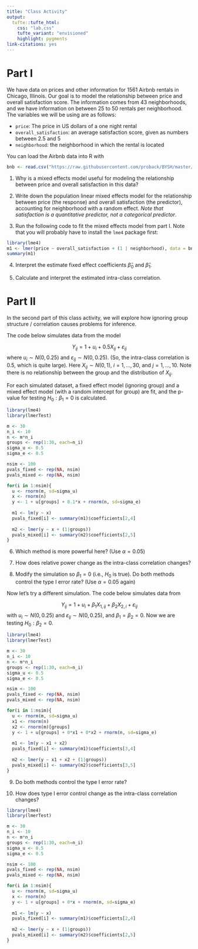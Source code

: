 ```yaml
---
title: "Class Activity"
output: 
  tufte::tufte_html:
    css: "lab.css"
    tufte_variant: "envisioned"
    highlight: pygments
link-citations: yes
---
```


# Part I

We have data on prices and other information for 1561 Airbnb rentals in Chicago, Illinois. Our goal is to model the relationship between price and overall satisfaction score. The information comes from 43 neighborhoods, and we have information on between 25 to 50 rentals per neighborhood. The variables we will be using are as follows:

* `price`: The price in US dollars of a one night rental
* `overall_satisfaction`: an average satisfaction score, given as numbers between 2.5 and 5
* `neighborhood`: the neighborhood in which the rental is located

You can load the Airbnb data into R with 

```r
bnb <- read.csv("https://raw.githubusercontent.com/proback/BYSH/master/data/airbnb.csv")
```

1. Why is a mixed effects model useful for modeling the relationship between price and overall satisfaction in this data?

2. Write down the population linear mixed effects model for the relationship between price (the response) and overall satisfaction (the predictor), accounting for neighborhood with a random effect. *Note that satisfaction is a quantitative predictor, not a categorical predictor*.

3. Run the following code to fit the mixed effects model from part I. Note that you will probably have to install the `lme4` package first:

```r
library(lme4)
m1 <- lmer(price ~ overall_satisfaction + (1 | neighborhood), data = bnb)
summary(m1)
```

4. Interpret the estimate fixed effect coefficients $\widehat{\beta}_0$ and $\widehat{\beta}_1$.

5. Calculate and interpret the estimated intra-class correlation.

# Part II

In the second part of this class activity, we will explore how ignoring group structure / correlation causes problems for inference.

The code below simulates data from the model

$$Y_{ij} = 1 + u_i + 0.5 X_{ij} + \varepsilon_{ij}$$
where $u_i \sim N(0, 0.25)$ and $\varepsilon_{ij} \sim N(0, 0.25)$. (So, the intra-class correlation is 0.5, which is quite large). Here $X_{ij} \sim N(0, 1)$, $i = 1,...,30$, and $j=1,...,10$. Note there is no relationship between the group and the distribution of $X_{ij}$.

For each simulated dataset, a fixed effect model (ignoring group) and a mixed effect model (with a random intercept for group) are fit, and the p-value for testing $H_0: \beta_1 = 0$ is calculated.

```r
library(lme4)
library(lmerTest)

m <- 30
n_i <- 10
n <- m*n_i
groups <- rep(1:30, each=n_i)
sigma_u <- 0.5
sigma_e <- 0.5

nsim <- 100
pvals_fixed <- rep(NA, nsim)
pvals_mixed <- rep(NA, nsim)

for(i in 1:nsim){
  u <- rnorm(m, sd=sigma_u)
  x <- rnorm(n)
  y <- 1 + u[groups] + 0.1*x + rnorm(n, sd=sigma_e)
  
  m1 <- lm(y ~ x)
  pvals_fixed[i] <- summary(m1)$coefficients[2,4]
  
  m2 <- lmer(y ~ x + (1|groups))
  pvals_mixed[i] <- summary(m2)$coefficients[2,5]
}
```

6. Which method is more powerful here? (Use $\alpha = 0.05$)

7. How does relative power change as the intra-class correlation changes?

8. Modify the simulation so $\beta_1 = 0$ (i.e., $H_0$ is true). Do both methods control the type I error rate? (Use $\alpha = 0.05$ again)

Now let's try a different simulation. The code below simulates data from 

$$Y_{ij} = 1 + u_i + \beta_1 X_{1,ij} + \beta_2 X_{2,i} + \varepsilon_{ij}$$
with $u_i \sim N(0, 0.25)$ and $\varepsilon_{ij} \sim N(0, 0.25)$, and $\beta_1 = \beta_2 = 0$. Now we are testing $H_0: \beta_2 = 0$.

```r
library(lme4)
library(lmerTest)

m <- 30
n_i <- 10
n <- m*n_i
groups <- rep(1:30, each=n_i)
sigma_u <- 0.5
sigma_e <- 0.5

nsim <- 100
pvals_fixed <- rep(NA, nsim)
pvals_mixed <- rep(NA, nsim)

for(i in 1:nsim){
  u <- rnorm(m, sd=sigma_u)
  x1 <- rnorm(n)
  x2 <- rnorm(m)[groups]
  y <- 1 + u[groups] + 0*x1 + 0*x2 + rnorm(n, sd=sigma_e)
  
  m1 <- lm(y ~ x1 + x2)
  pvals_fixed[i] <- summary(m1)$coefficients[3,4]
  
  m2 <- lmer(y ~ x1 + x2 + (1|groups))
  pvals_mixed[i] <- summary(m2)$coefficients[3,5]
}
```

9. Do both methods control the type I error rate? 

10. How does type I error control change as the intra-class correlation changes?


```r
library(lme4)
library(lmerTest)

m <- 30
n_i <- 10
n <- m*n_i
groups <- rep(1:30, each=n_i)
sigma_u <- 0.5
sigma_e <- 0.5

nsim <- 100
pvals_fixed <- rep(NA, nsim)
pvals_mixed <- rep(NA, nsim)

for(i in 1:nsim){
  u <- rnorm(m, sd=sigma_u)
  x <- rnorm(n)
  y <- 1 + u[groups] + 0*x + rnorm(n, sd=sigma_e)
  
  m1 <- lm(y ~ x)
  pvals_fixed[i] <- summary(m1)$coefficients[2,4]
  
  m2 <- lmer(y ~ x + (1|groups))
  pvals_mixed[i] <- summary(m2)$coefficients[2,5]
}
```





